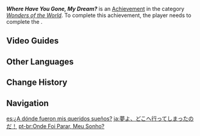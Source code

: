 {{Achievement Infobox
|id           = 84556
|order id     = 4080
|category     = Wonders of the World
|description  = Witness the tale of Javi and the "dream."
|requirements = Complete ''[[For a Dream I Tarry]]''.
|primogems    = 5
|tracking     = 
|topic        = 
|hidden       = 1
|type         = Quest
}}
'''''Where Have You Gone, My Dream?''''' is an [[Achievement]] in the category ''[[Wonders of the World]]''. To complete this achievement, the player needs to complete the {{Quest|For a Dream I Tarry}}.
<!--
==Gameplay Notes==

==Trivia==
-->

==Video Guides==
{{EVT
|video1   = https://youtu.be/M8HHRHWxSJk
|caption1 = Where Have You Gone, My Dream? Guide

|video2   = https://youtu.be/iinaj2jrFoM
|caption2 = Hidden Achievement: Where Have You Gone, My Dream?
}}

==Other Languages==
{{Other Languages
|en      = Where Have You Gone, My Dream?
|zhs     = 梦想，梦想！你们去了哪里？
|zhs_rm  = Mèngxiǎng, Mèngxiǎng! Nǐmen Qùle Nǎlǐ?
|zht     = 夢想，夢想！你們去了哪裡？
|zht_rm  = Mèngxiǎng, Mèngxiǎng! Nǐmen Qùle Nǎlǐ?
|zh_tl   = 
|ja      = 夢よ、どこへ行ってしまったのだ！
|ja_rm   = Yume yo, Doko he Itteshimatta no da!
|ja_tl   = 
|ko      = 꿈아! 너희 어디로 간 거야?
|ko_tl   = Dream! Where Have You Gone?
|es      = ¿A dónde fueron mis queridos sueños?
|es_tl   = Where Did My Beloved Dreams Go?
|fr      = Rêve ô rêve, où es-tu ?
|fr_tl   = Dream O Dream, Where Are You?
|ru      = Где же вы, сновидения?
|ru_tl   = Where Are You, Dreams?
|th      = ความฝันนะ ความฝัน! ไปไหนกันซะแล้ว?
|th_rm   = 
|th_tl   = 
|vi      = Ước Mơ, Ước Mơ! Chạy Đi Đâu Thế?
|vi_tl   = 
|de      = Wo sind die Träume hingegangen?
|de_tl   = Where Have the Dreams Gone?
|id      = Mimpi, Mimpi! Ke Manakah Engkau Pergi?
|id_tl   = Dreams, Dreams! Where Have You Gone?
|pt      = Onde Foi Parar, Meu Sonho?
|pt_tl   = 
|tr      = Güzel Hayalim, Nereye Kayboldun?
|tr_tl   = My Beautiful Dream, Where Did You Go?
|it      = Sogno mio, dove te ne sei andato?
|it_tl   = 
}}

==Change History==
{{Change History|3.0}}
<!--
==References==
{{Reflist}}
-->
==Navigation==
{{Achievement Navbox}}

[[es:¿A dónde fueron mis queridos sueños?]]
[[ja:夢よ、どこへ行ってしまったのだ！]]
[[pt-br:Onde Foi Parar, Meu Sonho?]]